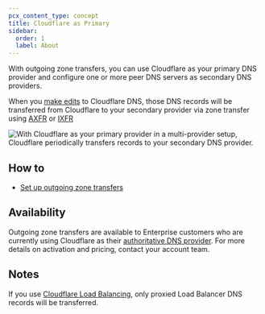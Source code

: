```yaml
---
pcx_content_type: concept
title: Cloudflare as Primary
sidebar:
  order: 1
  label: About
---
```


With outgoing zone transfers, you can use Cloudflare as your primary DNS provider and configure one or more peer DNS servers as secondary DNS providers.

When you [make edits](/dns/manage-dns-records/how-to/create-dns-records/) to Cloudflare DNS, those DNS records will be transferred from Cloudflare to your secondary provider via zone transfer using [AXFR](https://datatracker.ietf.org/doc/html/rfc5936) or [IXFR](https://datatracker.ietf.org/doc/html/rfc1995)

![With Cloudflare as your primary provider in a multi-provider setup, Cloudflare periodically transfers records to your secondary DNS provider.](~/assets/images/dns/cloudflare-as-primary.png)

## How to

* [Set up outgoing zone transfers](/dns/zone-setups/zone-transfers/cloudflare-as-primary/setup/)

## Availability

Outgoing zone transfers are available to Enterprise customers who are currently using Cloudflare as their [authoritative DNS provider](/dns/zone-setups/full-setup/). For more details on activation and pricing, contact your account team.

## Notes

If you use [Cloudflare Load Balancing](/load-balancing/), only proxied Load Balancer DNS records will be transferred.
